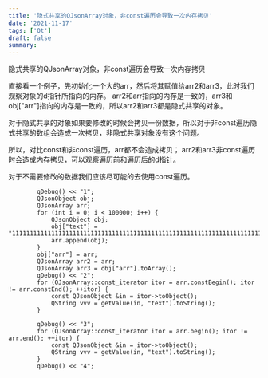 ```yaml
---
title: '隐式共享的QJsonArray对象，非const遍历会导致一次内存拷贝'
date: '2021-11-17'
tags: ['Qt']
draft: false
summary: 
---
```


隐式共享的QJsonArray对象，非const遍历会导致一次内存拷贝

直接看一个例子，先初始化一个大的arr，然后将其赋值给arr2和arr3，此时我们观察对象的d指针所指向的内存。
arr2和arr指向的内存是一致的，arr3和obj["arr"]指向的内存是一致的，所以arr2和arr3都是隐式共享的对象。

对于隐式共享的对象如果要修改的时候会拷贝一份数据，所以对于非const遍历隐式共享的数组会造成一次拷贝，非隐式共享对象没有这个问题。

所以，对比const和非const遍历，arr都不会造成拷贝；
arr2和arr3非const遍历时会造成内存拷贝，可以观察遍历前和遍历后的d指针。

对于不需要修改的数据我们应该尽可能的去使用const遍历。

```
		qDebug() << "1";
		QJsonObject obj;
		QJsonArray arr;
		for (int i = 0; i < 100000; i++) {
			QJsonObject obj;
			obj["text"] = "11111111111111111111111111111111111111111111111111111111111111111111111111111111111111111111111111111111";
			arr.append(obj);
		}
		obj["arr"] = arr;
		QJsonArray arr2 = arr;
		QJsonArray arr3 = obj["arr"].toArray();
		qDebug() << "2";
		for (QJsonArray::const_iterator itor = arr.constBegin(); itor != arr.constEnd(); ++itor) {
			const QJsonObject &in = itor->toObject();
			QString vvv = getValue(in, "text").toString();
		}

		qDebug() << "3";
		for (QJsonArray::const_iterator itor = arr.begin(); itor != arr.end(); ++itor) {
			const QJsonObject &in = itor->toObject();
			QString vvv = getValue(in, "text").toString();
		}
		qDebug() << "4";
```